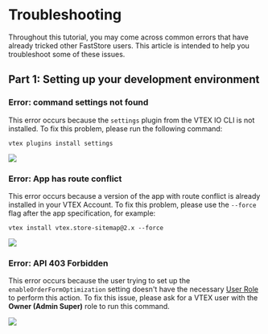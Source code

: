 # Troubleshooting

Throughout this tutorial, you may come across common errors that have already tricked other FastStore users. This article is intended to help you troubleshoot some of these issues.

## Part 1: Setting up your development environment

### Error: command settings not found

This error occurs because the `settings` plugin from the VTEX IO CLI is not installed. To fix this problem, please run the following command:

```
vtex plugins install settings
```

![](https://vtexhelp.vtexassets.com/assets/docs/src/settings-notfound___ccfca9717e0c1125098e34d6df806fa0.png)

### Error: App has route conflict

This error occurs because a version of the app with route conflict is already installed in your VTEX Account. To fix this problem, please use the `--force` flag after the app specification, for example:

```shell
vtex install vtex.store-sitemap@2.x --force
```

![](https://vtexhelp.vtexassets.com/assets/docs/src/route-conflict___fb712c2961ab3d1350c2159f38b375eb.png)

### Error: API 403 Forbidden

This error occurs because the user trying to set up the `enableOrderFormOptimization` setting doesn't have the necessary [User Role](https://help.vtex.com/en/tutorial/roles--7HKK5Uau2H6wxE1rH5oRbc?&utm_source=autocomplete) to perform this action. To fix this issue, please ask for a VTEX user with the **Owner (Admin Super)** role to run this command.

![](https://vtexhelp.vtexassets.com/assets/docs/src/APIError403___86c58d9a20a4c5ca6880a21a3fca79fd.png)
